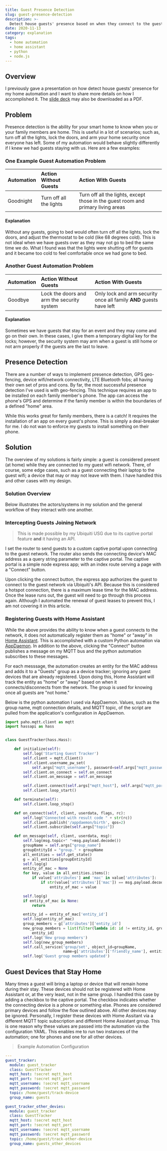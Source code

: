 ```yaml
---
title: Guest Presence Detection
slug: guest-presence-detection
description: >-
  Detect house guests' presence based on when they connect to the guest wi-fi.
date: 2020-11-13
category: explanation
tags:
  - home automation
  - home assistant
  - python
  - node.js
---
```


## Overview

I previously gave a presentation on how detect house guests' presence for my home automation and I want to share more details on how I accomplished it. The [slide deck](https://andrew_codes.keybase.pub/Presentations%20and%20Workshops/Home%20Automation%20-%20Guest%20Detection.pdf?dl=1) may also be downloaded as a PDF.

## Problem

Presence detection is the ability for your smart home to know when you or your family members are home. This is useful in a lot of scenarios; such as, turn off all the lights, lock the doors, and arm your home security once everyone has left. Some of my automation would behave slightly differently if I knew we had guests staying with us. Here are a few examples:

### One Example Guest Automation Problem

| Automation | Action Without Guests   | Action With Guests                                                               |
| :--------- | :---------------------- | :------------------------------------------------------------------------------- |
| Goodnight  | Turn off all the lights | Turn off all the lights, except those in the guest room and primary living areas |

#### Explanation

Without any guests, going to bed would often turn off all the lights, lock the doors, and adjust the thermostat to be cold (like 68 degrees cold). This is not ideal when we have guests over as they may not go to bed the same time we do. What I found was that the lights were shutting off for guests and it became too cold to feel comfortable once we had gone to bed.

### Another Guest Automation Problem

| Automation | Action Without Guests                      | Action With Guests                                                  |
| :--------- | :----------------------------------------- | :------------------------------------------------------------------ |
| Goodbye    | Lock the doors and arm the security system | Only lock and arm security once all family **AND** guests have left |

#### Explanation

Sometimes we have guests that stay for an event and they may come and go on their own. In these cases, I give them a temporary digital key for the locks; however, the security system may arm when a guest is still home or not arm properly if the guests are the last to leave.

## Presence Detection

There are a number of ways to implement presence detection, GPS geo-fencing, device wifi/network connectivity, LTE Bluetooth fobs; all having their own set of pros and cons. By far, the most successful presence detection I've used is with geo-fencing. This technique requires an app to be installed on each family member's phone. The app can access the phone's GPS and determine if the family member is within the boundaries of a defined "home" area.

While this works great for family members, there is a catch! It requires the installation of an app on every guest's phone. This is simply a deal-breaker for me. I do not wan to enforce my guests to install something on their phone.

## Solution

The overview of my solutions is fairly simple: a guest is considered present (at home) while they are connected to my guest wifi network. There, of course, some edge cases, such as a guest connecting their laptop to the guest wifi; a device that may or may not leave with them. I have handled this and other cases with my design.

### Solution Overview

Below illustrates the actors/systems in my solution and the general workflow of they interact with one another.

### Intercepting Guests Joining Network

> This is made possible by my Ubiquiti USG due to its captive portal feature **and** it having an API.

I set the router to send guests to a custom captive portal upon connecting to the guest network. The router also sends the connecting device's MAC address as a query string parameter to the captive portal. The captive portal is a simple node express app; with an index route serving a page with a "Connect" button.

Upon clicking the connect button, the express app authorizes the guest to connect to the guest network via Ubiquiti's API. Because this is considered a hotspot connection, there is a maximum lease time for the MAC address. Once the lease runs out, the guest will need to go through this process again. Although I automated the renewal of guest leases to prevent this, I am not covering it in this article.

### Registering Guests with Home Assistant

While the above provides the ability to know when a guest connects to the network, it does not automatically register them as "home" or "away" in [Home Assistant](https://www.home-assistant.io/). This is accomplished with a custom Python automation via [AppDaemon](https://appdaemon.readthedocs.io/en/latest/). In addition to the above, clicking the "Connect" button publishes a message on my MQTT bus and the python automation subscribes to these messages.

For each messsage, the automation creates an entity for the MAC address and adds it to a "Guests" group as a device tracker; ignoring any guest devices that are already registered. Upon doing this, Home Assistant will track the entity as "home" or "away" based on when it connects/disconnects from the network. The group is used for knowing once all guests are "not home."

Below is the python automation I used via AppDaemon. Values, such as the group name, mqtt connection details, and MQTT topic, of the script are pulled from the application's configuration in AppDaemon.

```python
import paho.mqtt.client as mqtt
import hassapi as hass


class GuestTracker(hass.Hass):

    def initialize(self):
        self.log('Starting Guest Tracker')
        self.client = mqtt.Client()
        self.client.username_pw_set(
            self.args["mqtt_username"], password=self.args["mqtt_password"])
        self.client.on_connect = self.on_connect
        self.client.on_message = self.on_message

        self.client.connect(self.args["mqtt_host"], self.args["mqtt_port"], 60)
        self.client.loop_start()

    def terminate(self):
        self.client.loop_stop()

    def on_connect(self, client, userdata, flags, rc):
        self.log("Connected with result code " + str(rc))
        self.client.publish('/appdaemon/birth', qos=2)
        self.client.subscribe(self.args["topic"])

    def on_message(self, client, userdata, msg):
        self.log(msg.topic+" "+msg.payload.decode())
        groupName = self.args["group_name"]
        groupEntityId = "group." + groupName
        all_entities = self.get_state()
        g = all_entities[groupEntityId]
        self.log(g)
        entity_of_mac = None
        for key, value in all_entities.items():
            if value['attributes'] and 'mac' in value['attributes']:
                if str(value['attributes']['mac']) == msg.payload.decode():
                    entity_of_mac = value

        self.log(g)
        if entity_of_mac is None:
            return

        entity_id = entity_of_mac['entity_id']
        self.log(entity_of_mac)
        group_members = g['attributes']['entity_id']
        new_group_members = list(filter(lambda id: id != entity_id, group_members)) + [
            entity_id]
        self.log('New group members')
        self.log(new_group_members)
        self.call_service('group/set', object_id=groupName,
                          name=g['attributes']['friendly_name'], entities=new_group_members)
        self.log('Guest group members updated')
```

## Guest Devices that Stay Home

Many times a guest will bring a laptop or device that will remain home during their stay. These devices should not be registered with Home Assistant or, at the very least, not in the same group. I handled this case by adding a checkbox to the captive portal. The checkbox indicates whether the connecting device is a phone or something else. Phones are considered primary devices and follow the flow outlined above. All other devices may be ignored. Personally, I register these devices with Home Assitant via a different MQTT topic subscription and different Home Assistant group. This is one reason why these values are passed into the automation via the configuration YAML. This enables me to run two instances of the automation; one for phones and one for all other devices.

> Example Automation Configuration

```yaml
---
guest_tracker:
  module: guest_tracker
  class: GuestTracker
  mqtt_host: !secret mqtt_host
  mqtt_port: !secret mqtt_port
  mqtt_username: !secret mqtt_username
  mqtt_password: !secret mqtt_password
  topic: /home/guest/track-device
  group_name: guests

guest_tracker_other_devies:
  module: guest_tracker
  class: GuestTracker
  mqtt_host: !secret mqtt_host
  mqtt_port: !secret mqtt_port
  mqtt_username: !secret mqtt_username
  mqtt_password: !secret mqtt_password
  topic: /home/guest/track-other-device
  group_name: guests_other_devices
```
